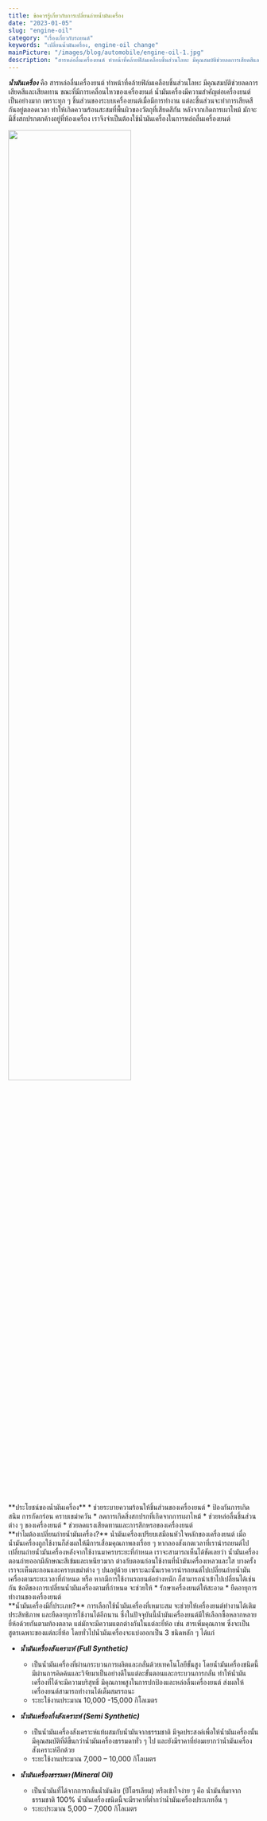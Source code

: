 ```yaml
---
title: ข้อควรรู้เกี่ยวกับการเปลี่ยนถ่ายน้ำมันเครื่อง
date: "2023-01-05"
slug: "engine-oil"
category: "เรื่องเกี่ยวกับรถยนต์"
keywords: "เปลี่ยนน้ำมันเครื่อง, engine-oil change"
mainPicture: "/images/blog/automobile/engine-oil-1.jpg"
description: "สารหล่อลื่นเครื่องยนต์ ทำหน้าที่คล้ายฟิล์มเคลือบชิ้นส่วนโลหะ มีคุณสมบัติช่วยลดการเสียดสีและเสียดทาน ขณะที่มีการเคลื่อนไหวของเครื่องยนต์ น้ำมันเครื่องมีความสำคัญต่อเครื่องยนต์เป็นอย่างมาก เพราะทุก ๆ ชิ้นส่วนของระบบเครื่องยนต์เมื่อมีการทำงาน แต่ละชิ้นส่วนจะทำการเสียดสีกันอยู่ตลอดเวลา ทำให้เกิดความร้อนสะสมที่พื้นผิวของวัตถุที่เสียดสีกัน หลังจากเกิดการเผาไหม้ มักจะมีสิ่งสกปรกตกค้างอยู่ที่ห้องเครื่อง เราจึงจำเป็นต้องใช้น้ำมันเครื่องในการหล่อลื่นเครื่องยนต์"
---
```


***น้ำมันเครื่อง*** คือ สารหล่อลื่นเครื่องยนต์ ทำหน้าที่คล้ายฟิล์มเคลือบชิ้นส่วนโลหะ มีคุณสมบัติช่วยลดการเสียดสีและเสียดทาน ขณะที่มีการเคลื่อนไหวของเครื่องยนต์ น้ำมันเครื่องมีความสำคัญต่อเครื่องยนต์เป็นอย่างมาก เพราะทุก ๆ ชิ้นส่วนของระบบเครื่องยนต์เมื่อมีการทำงาน แต่ละชิ้นส่วนจะทำการเสียดสีกันอยู่ตลอดเวลา ทำให้เกิดความร้อนสะสมที่พื้นผิวของวัตถุที่เสียดสีกัน หลังจากเกิดการเผาไหม้ มักจะมีสิ่งสกปรกตกค้างอยู่ที่ห้องเครื่อง เราจึงจำเป็นต้องใช้น้ำมันเครื่องในการหล่อลื่นเครื่องยนต์

<img src="../../images/blog/automobile/engine-oil-1.jpg" width="70%"></img>

<br />
**ประโยชน์ของน้ำมันเครื่อง**
    * ช่วยระบายความร้อนให้ชิ้นส่วนของเครื่องยนต์
    * ป้องกันการเกิดสนิม การกัดกร่อน คราบเขม่าควัน
    * ลดการเกิดสิ่งสกปรกที่เกิดจากการเผาไหม้
    * ช่วยหล่อลื่นชิ้นส่วนต่าง ๆ ของเครื่องยนต์
    * ช่วยลดแรงเสียดทานและการสึกหรอของเครื่องยนต์

<br />
**ทำไมต้องเปลี่ยนถ่ายน้ำมันเครื่อง?**  น้ำมันเครื่องเปรียบเสมือนหัวใจหลักของเครื่องยนต์ เมื่อน้ำมันเครื่องถูกใช้งานก็ส่งผลให้มีการเสื่อมคุณภาพลงเรื่อย ๆ  หากลองสังเกตเวลาที่เรานำรถยนต์ไปเปลี่ยนถ่ายน้ำมันเครื่องหลังจากใช้งานมาครบระยะที่กำหนด เราจะสามารถเห็นได้ชัดเลยว่า  น้ำมันเครื่องตอนถ่ายออกมีลักษณะสีเข้มและเหนียวมาก ต่างกับตอนก่อนใช้งานที่น้ำมันเครื่องเหลวและใส บางครั้งเราจะเห็นตะกอนและคราบเขม่าต่าง ๆ ปนอยู่ด้วย เพราะฉะนั้นเราควรนำรถยนต์ไปเปลี่ยนถ่ายน้ำมันเครื่องตามระยะเวลาที่กำหนด หรือ หากมีการใช้งานรถยนต์อย่างหนัก ก็สามารถนำเข้าไปเปลี่ยนได้เช่นกัน ข้อดีของการเปลี่ยนน้ำมันเครื่องตามที่กำหนด จะช่วยให้
    * รักษาเครื่องยนต์ให้สะอาด
    * ยืดอายุการทำงานของเครื่องยนต์

<br />
**น้ำมันเครื่องมีกี่ประเภท?**  การเลือกใช้น้ำมันเครื่องที่เหมาะสม จะช่วยให้เครื่องยนต์ทำงานได้เติมประสิทธิภาพ และยืดอายุการใช้งานได้อีกนาน  ซึ่งในปัจจุบันนี้น้ำมันเครื่องยนต์มีให้เลือกซื้อหลากหลายยี่ห้อด้วยกันตามท้องตลาด แต่มักจะมีความแตกต่างกันในแต่ละยี่ห้อ เช่น สารเพิ่มคุณภาพ ซึ่งจะเป็นสูตรเฉพาะของแต่ละยี่ห้อ โดยทั่วไปน้ำมันเครื่องจะแบ่งออกเป็น 3 ชนิดหลัก ๆ  ได้แก่
<br />

* ***น้ำมันเครื่องสังเคราะห์ (Full Synthetic)***
    * เป็นน้ำมันเครื่องที่ผ่านกระบวนการผลิตและกลั่นด้วยเทคโนโลยีขั้นสูง โดยน้ำมันเครื่องชนิดนี้มีผ่านการคิดค้นและวิจัยมาเป็นอย่างดีในแต่ละขั้นตอนและกระบวนการกลั่น ทำให้น้ำมันเครื่องที่ได้จะมีความบริสุทธิ์ มีคุณภาพสูงในการปกป้องและหล่อลื่นเครื่องยนต์  ส่งผลให้เครื่องยนต์สามารถทำงานได้เต็มสมรรถนะ
    * ระยะใช้งานประมาณ 10,000 -15,000 กิโลเมตร

* ***น้ำมันเครื่องกึ่งสังเคราะห์ (Semi Synthetic)***
    * เป็นน้ำมันเครื่องสังเคราะห์แท้ผสมกับน้ำมันจากธรรมชาติ มีจุดประสงค์เพื่อให้น้ำมันเครื่องนั้นมีคุณสมบัติที่ดีขึ้นกว่าน้ำมันเครื่องธรรมดาทั่ว ๆ ไป และยังมีราคาที่ย่อมเยากว่าน้ำมันเครื่องสังเคราะห์อีกด้วย
    * ระยะใช้งานประมาณ 7,000 – 10,000 กิโลเมตร

* ***น้ำมันเครื่องธรรมดา (Mineral Oil)***
    * เป็นน้ำมันที่ได้จากการกลั่นน้ำมันดิบ (ปิโตรเลียม) หรือเข้าใจง่าย ๆ คือ น้ำมันที่มาจากธรรมชาติ 100% น้ำมันเครื่องชนิดนี้จะมีราคาที่ต่ำกว่าน้ำมันเครื่องประเภทอื่น ๆ
    * ระยะประมาณ 5,000 – 7,000 กิโลเมตร
